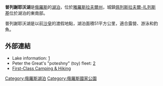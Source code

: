 {{Infobox_lake
 |湖泊名稱 = 普列謝耶沃湖
 |湖泊照片 = Lake Pleshcheyevo.jpg
 |湖泊所在地 = [[雅羅斯拉夫爾州|雅羅斯拉夫爾州]]
 |座標 = {{coord|56|45|59|N|38|47|04|E|region:RU_type:waterbody|display=inline,title}}
 |集水區國家 = {{flag|Russia}}
 |湖泊長度 = 9.5公里
 |湖泊面積 = 51平方公里
 |最深深度 = 25米
 |湖岸線長度 = 28公里
 |湖邊城鎮 = [[佩列斯拉夫爾-扎列斯基|佩列斯拉夫爾-扎列斯基]]
}}

'''普列謝耶沃湖'''是[[俄羅斯|俄羅斯]]的[[湖泊|湖泊]]，位於[[雅羅斯拉夫爾州|雅羅斯拉夫爾州]]，城鎮[[佩列斯拉夫爾-扎列斯基|佩列斯拉夫爾-扎列斯基]]位於湖泊的東南部。

普列謝耶沃湖是以前[[沙皇|沙皇]]的渡假地點，湖泊面積51平方公里，適合露營、游泳和釣魚。

==外部連結==
* Lake information: [http://www.botik.ru/PZ/sites/lake.html] {{Wayback|url=http://www.botik.ru/PZ/sites/lake.html |date=20051122121654 }} 
* Peter the Great's "poteshny" (toy) fleet: [http://www.botik.ru/PZ/sites/botik.html] {{Wayback|url=http://www.botik.ru/PZ/sites/botik.html |date=20160303190151 }}
* [https://web.archive.org/web/20040216204000/http://www.tmtmetropolis.ru/stories/2002/07/26/109.html First-Class Camping & Hiking]

[[Category:俄羅斯湖泊|Category:俄羅斯湖泊]]
[[Category:俄羅斯國家公園|Category:俄羅斯國家公園]]

{{俄羅斯地理小作品}}